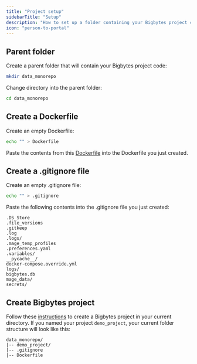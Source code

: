```yaml
---
title: "Project setup"
sidebarTitle: "Setup"
description: "How to set up a folder containing your Bigbytes project code and other files."
icon: "person-to-portal"
---
```


## Parent folder

Create a parent folder that will contain your Bigbytes project code:

```bash
mkdir data_monorepo
```

Change directory into the parent folder:

```bash
cd data_monorepo
```

## Create a Dockerfile

Create an empty Dockerfile:

```bash
echo "" > Dockerfile
```

Paste the contents from this [Dockerfile](https://github.com/getbigbytes/docker/blob/master/Dockerfile)
into the Dockerfile you just created.

## Create a .gitignore file

Create an empty .gitignore file:

```bash
echo "" > .gitignore
```

Paste the following contents into the .gitignore file you just created:

```
.DS_Store
.file_versions
.gitkeep
.log
.logs/
.mage_temp_profiles
.preferences.yaml
.variables/
__pycache__/
docker-compose.override.yml
logs/
bigbytes.db
mage_data/
secrets/
```

## Create Bigbytes project

Follow these [instructions](/getting-started/setup) to create a Bigbytes project in your
current directory. If you named your project `demo_project`, your current folder structure
will look like this:

```
data_monorepo/
|-- demo_project/
|-- .gitignore
|-- Dockerfile
```
